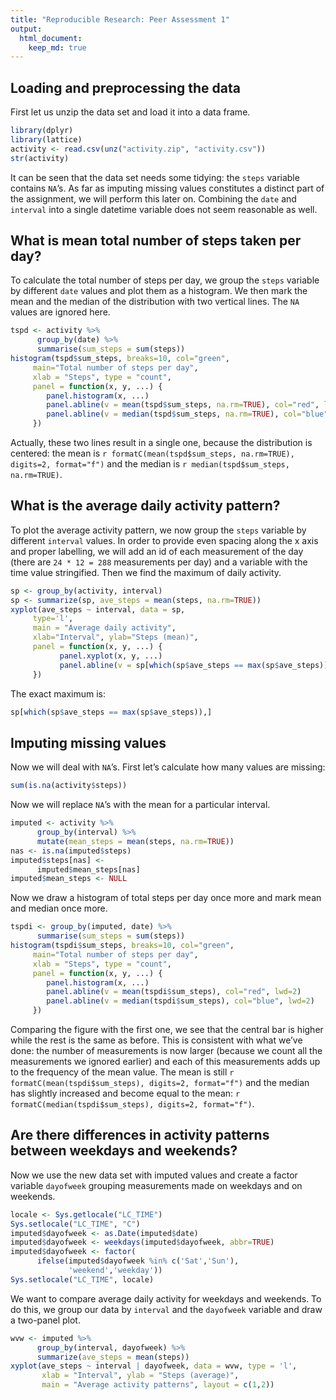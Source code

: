 ```yaml
---
title: "Reproducible Research: Peer Assessment 1"
output: 
  html_document:
    keep_md: true
---
```



## Loading and preprocessing the data

First let us unzip the data set and load it into a data frame.

```r
library(dplyr)
library(lattice)
activity <- read.csv(unz("activity.zip", "activity.csv"))
str(activity)
```

It can be seen that the data set needs some tidying: the `steps` variable contains `NA`'s. As far as imputing missing values constitutes a distinct part of the assignment, we will perform this later on. Combining the `date` and `interval` into a single datetime variable does not seem reasonable as well.

## What is mean total number of steps taken per day?

To calculate the total number of steps per day, we group the `steps` variable by different `date` values and plot them as a histogram. We then mark the mean and the median
of the distribution with two vertical lines. The `NA` values are ignored here.

```r
tspd <- activity %>%
      group_by(date) %>%
      summarise(sum_steps = sum(steps))
histogram(tspd$sum_steps, breaks=10, col="green", 
     main="Total number of steps per day", 
     xlab = "Steps", type = "count",
     panel = function(x, y, ...) {
        panel.histogram(x, ...)   
        panel.abline(v = mean(tspd$sum_steps, na.rm=TRUE), col="red", lwd=2) 
        panel.abline(v = median(tspd$sum_steps, na.rm=TRUE), col="blue", lwd=2)
     })
```

Actually, these two lines result in a single one, because the distribution is centered: the mean is `r formatC(mean(tspd$sum_steps, na.rm=TRUE), digits=2, format="f")` and the median is `r median(tspd$sum_steps, na.rm=TRUE)`.

## What is the average daily activity pattern?

To plot the average activity pattern, we now group the `steps` variable by different `interval` values. In order to provide even spacing along the x axis and proper labelling, we will add an id of each measurement of the day (there are `24 * 12 = 288` measurements per day) and a variable with the time value stringified. Then we find the maximum of daily activity.

```r
sp <- group_by(activity, interval)
sp <- summarize(sp, ave_steps = mean(steps, na.rm=TRUE))
xyplot(ave_steps ~ interval, data = sp,
     type='l', 
     main = "Average daily activity", 
     xlab="Interval", ylab="Steps (mean)",
     panel = function(x, y, ...) {
           panel.xyplot(x, y, ...)
           panel.abline(v = sp[which(sp$ave_steps == max(sp$ave_steps)),]$interval, col="red", lwd=2)
     })
```

The exact maximum is:
```r
sp[which(sp$ave_steps == max(sp$ave_steps)),]
```

## Imputing missing values

Now we will deal with `NA`'s. First let's calculate how many values are missing:
```r
sum(is.na(activity$steps))
```
Now we will replace `NA`'s with the mean for a particular interval.

```r
imputed <- activity %>%
      group_by(interval) %>%
      mutate(mean_steps = mean(steps, na.rm=TRUE))
nas <- is.na(imputed$steps)
imputed$steps[nas] <-
      imputed$mean_steps[nas]
imputed$mean_steps <- NULL

```

Now we draw a histogram of total steps per day once more and mark mean and median once more.

```r
tspdi <- group_by(imputed, date) %>%
      summarise(sum_steps = sum(steps))
histogram(tspdi$sum_steps, breaks=10, col="green", 
     main="Total number of steps per day", 
     xlab = "Steps", type = "count",
     panel = function(x, y, ...) {
        panel.histogram(x, ...)   
        panel.abline(v = mean(tspdi$sum_steps), col="red", lwd=2) 
        panel.abline(v = median(tspdi$sum_steps), col="blue", lwd=2)
     })
```

Comparing the figure with the first one, we see that the central bar is higher while the rest is the same as before. This is consistent with what we've done: the number of measurements is now larger (because we count all the measurements we ignored earlier) and each of this measurements adds up to the frequency of the mean value. The mean is still `r formatC(mean(tspdi$sum_steps), digits=2, format="f")` and the median has slightly increased and become equal to the mean: `r formatC(median(tspdi$sum_steps), digits=2, format="f")`.


## Are there differences in activity patterns between weekdays and weekends?

Now we use the new data set with imputed values and create a factor variable `dayofweek` grouping measurements made on weekdays and on weekends.

```r
locale <- Sys.getlocale("LC_TIME")
Sys.setlocale("LC_TIME", "C")
imputed$dayofweek <- as.Date(imputed$date)
imputed$dayofweek <- weekdays(imputed$dayofweek, abbr=TRUE)
imputed$dayofweek <- factor(
      ifelse(imputed$dayofweek %in% c('Sat','Sun'),
             'weekend','weekday'))
Sys.setlocale("LC_TIME", locale)
```

We want to compare average daily activity for weekdays and weekends. To do this, we group our data by `interval` and the `dayofweek` variable and draw a two-panel plot.

```r
wvw <- imputed %>%
      group_by(interval, dayofweek) %>%
      summarize(ave_steps = mean(steps))
xyplot(ave_steps ~ interval | dayofweek, data = wvw, type = 'l',
       xlab = "Interval", ylab = "Steps (average)",
       main = "Average activity patterns", layout = c(1,2))

```
